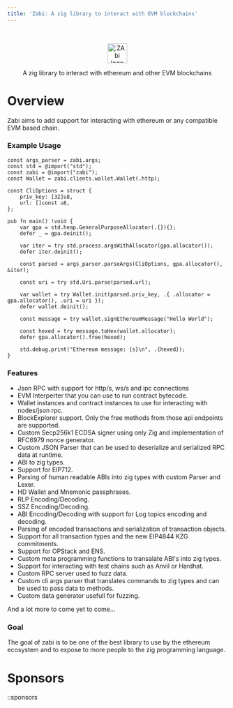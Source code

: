 ```yaml
---
title: 'Zabi: A zig library to interact with EVM blockchains'
---
```


<br/>

<p align="center">
    <picture>
      <img alt="ZAbi logo" src="https://raw.githubusercontent.com/Raiden1411/zabi/main/.github/zabi.svg" style={{width: 'auto'}} height="45" />
    </picture>
</p>

<p align="center">
  A zig library to interact with ethereum and other EVM blockchains 
</p>

# Overview
Zabi aims to add support for interacting with ethereum or any compatible EVM based chain. 

### Example Usage
```zig
const args_parser = zabi.args;
const std = @import("std");
const zabi = @import("zabi");
const Wallet = zabi.clients.wallet.Wallet(.http);

const CliOptions = struct {
    priv_key: [32]u8,
    url: []const u8,
};

pub fn main() !void {
    var gpa = std.heap.GeneralPurposeAllocator(.{}){};
    defer _ = gpa.deinit();

    var iter = try std.process.argsWithAllocator(gpa.allocator());
    defer iter.deinit();

    const parsed = args_parser.parseArgs(CliOptions, gpa.allocator(), &iter);

    const uri = try std.Uri.parse(parsed.url);

    var wallet = try Wallet.init(parsed.priv_key, .{ .allocator = gpa.allocator(), .uri = uri });
    defer wallet.deinit();

    const message = try wallet.signEthereumMessage("Hello World");

    const hexed = try message.toHex(wallet.allocator);
    defer gpa.allocator().free(hexed);

    std.debug.print("Ethereum message: {s}\n", .{hexed});
}
```

### Features

- Json RPC with support for http/s, ws/s and ipc connections
- EVM Interperter that you can use to run contract bytecode.
- Wallet instances and contract instances to use for interacting with nodes/json rpc.
- BlockExplorer support. Only the free methods from those api endpoints are supported.
- Custom Secp256k1 ECDSA signer using only Zig and implementation of RFC6979 nonce generator.
- Custom JSON Parser that can be used to deserialize and serialized RPC data at runtime.
- ABI to zig types.
- Support for EIP712.
- Parsing of human readable ABIs into zig types with custom Parser and Lexer.
- HD Wallet and Mnemonic passphrases.
- RLP Encoding/Decoding.
- SSZ Encoding/Decoding.
- ABI Encoding/Decoding with support for Log topics encoding and decoding.
- Parsing of encoded transactions and serialization of transaction objects.
- Support for all transaction types and the new EIP4844 KZG commitments.
- Support for OPStack and ENS.
- Custom meta programming functions to transalate ABI's into zig types.
- Support for interacting with test chains such as Anvil or Hardhat.
- Custom RPC server used to fuzz data.
- Custom cli args parser that translates commands to zig types and can be used to pass data to methods.
- Custom data generator usefull for fuzzing.

And a lot more to come yet to come...

### Goal

The goal of zabi is to be one of the best library to use by the ethereum ecosystem and to expose to more people to the zig programming language.

# Sponsors

::sponsors

